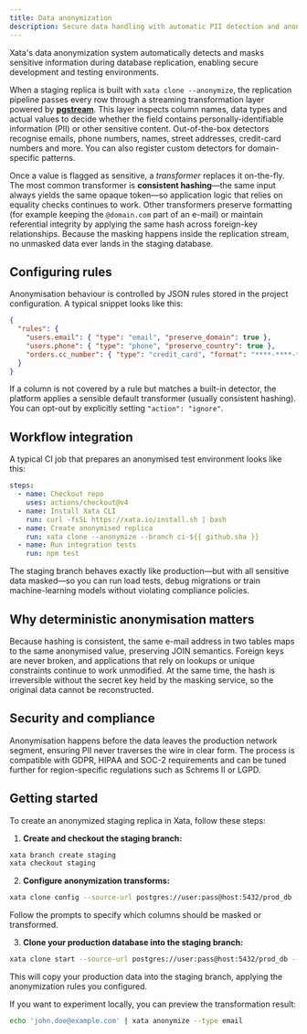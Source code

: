 ```yaml
---
title: Data anonymization
description: Secure data handling with automatic PII detection and anonymization for development environments
---
```


Xata's data anonymization system automatically detects and masks sensitive information during database replication, enabling secure development and testing environments.

When a staging replica is built with `xata clone --anonymize`, the replication pipeline passes every row through a streaming transformation layer powered by [**pgstream**](https://github.com/xataio/pgstream). This layer inspects column names, data types and actual values to decide whether the field contains personally-identifiable information (PII) or other sensitive content. Out-of-the-box detectors recognise emails, phone numbers, names, street addresses, credit-card numbers and more. You can also register custom detectors for domain-specific patterns.

Once a value is flagged as sensitive, a *transformer* replaces it on-the-fly. The most common transformer is **consistent hashing**—the same input always yields the same opaque token—so application logic that relies on equality checks continues to work. Other transformers preserve formatting (for example keeping the `@domain.com` part of an e-mail) or maintain referential integrity by applying the same hash across foreign-key relationships. Because the masking happens inside the replication stream, no unmasked data ever lands in the staging database.

## Configuring rules

Anonymisation behaviour is controlled by JSON rules stored in the project configuration. A typical snippet looks like this:

```json
{
  "rules": {
    "users.email": { "type": "email", "preserve_domain": true },
    "users.phone": { "type": "phone", "preserve_country": true },
    "orders.cc_number": { "type": "credit_card", "format": "****-****-****-####" }
  }
}
```

If a column is not covered by a rule but matches a built-in detector, the platform applies a sensible default transformer (usually consistent hashing). You can opt-out by explicitly setting `"action": "ignore"`.

## Workflow integration

A typical CI job that prepares an anonymised test environment looks like this:

```yaml
steps:
  - name: Checkout repo
    uses: actions/checkout@v4
  - name: Install Xata CLI
    run: curl -fsSL https://xata.io/install.sh | bash
  - name: Create anonymised replica
    run: xata clone --anonymize --branch ci-${{ github.sha }}
  - name: Run integration tests
    run: npm test
```

The staging branch behaves exactly like production—but with all sensitive data masked—so you can run load tests, debug migrations or train machine-learning models without violating compliance policies.

## Why deterministic anonymisation matters

Because hashing is consistent, the same e-mail address in two tables maps to the same anonymised value, preserving JOIN semantics. Foreign keys are never broken, and applications that rely on lookups or unique constraints continue to work unmodified. At the same time, the hash is irreversible without the secret key held by the masking service, so the original data cannot be reconstructed.

## Security and compliance

Anonymisation happens before the data leaves the production network segment, ensuring PII never traverses the wire in clear form. The process is compatible with GDPR, HIPAA and SOC-2 requirements and can be tuned further for region-specific regulations such as Schrems II or LGPD.

## Getting started

To create an anonymized staging replica in Xata, follow these steps:

1. **Create and checkout the staging branch:**

```bash
xata branch create staging
xata checkout staging
```

2. **Configure anonymization transforms:**

```bash
xata clone config --source-url postgres://user:pass@host:5432/prod_db --mode prompt
```

Follow the prompts to specify which columns should be masked or transformed.

3. **Clone your production database into the staging branch:**

```bash
xata clone start --source-url postgres://user:pass@host:5432/prod_db --target-url `xata branch url`
```

This will copy your production data into the staging branch, applying the anonymization rules you configured.

If you want to experiment locally, you can preview the transformation result:

```bash
echo 'john.doe@example.com' | xata anonymize --type email
``` 